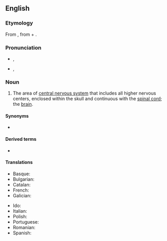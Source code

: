 ==English==
{{wikipedia}}

===Etymology===
{{confix|en|encephalo|on}} From {{uder|en|grc|ἐγκέφαλος||within the head}}, from {{m|grc|ἐν||in}} + {{m|grc|κεφαλή||head}}.

===Pronunciation===
* {{IPA|en|/ɛnˈsɛfələn/|/ɛnˈsɛfəlɒn/}}, {{IPAchar|[ɛnˈsɛfəln̩]|[ɛnˈsɛfəlɔn]}}
* {{a|US}}{{IPA|en|/ɪnˈsɛfəlɪn/|/ɪnˈsɛfəlɑn/}}‚ {{IPAchar|[ɪnˈsɛfəɫn̩]|[ɪnˈsɛfəɫɑn]}}

===Noun===
{{en-noun|s|encephala}}

# {{lb|en|neuroanatomy}} The area of [[central nervous system]] that includes all higher nervous centers, enclosed within the skull and continuous with the [[spinal cord]]; the [[brain]].

====Synonyms====
* {{l|en|brain}}

====Derived terms====
* {{l|en|encephalic}}

====Translations====
{{trans-top|brain}}
* Basque: {{t|eu|entzefalo}}
* Bulgarian: {{t+|bg|мозък|m}}
* Catalan: {{t+|ca|encèfal|m}}
* French: {{t+|fr|encéphale|m}}
* Galician: {{t+|gl|encéfalo}}
{{trans-mid}}
* Ido: {{t+|io|encefalo}}
* Italian: {{t+|it|encefalo|m}}
* Polish: {{t|pl|mózgowie|n}}
* Portuguese: {{t+|pt|encéfalo|m}}
* Romanian: {{t+|ro|encefal|n}}
* Spanish: {{t+|es|encéfalo|m}}
{{trans-bottom}}